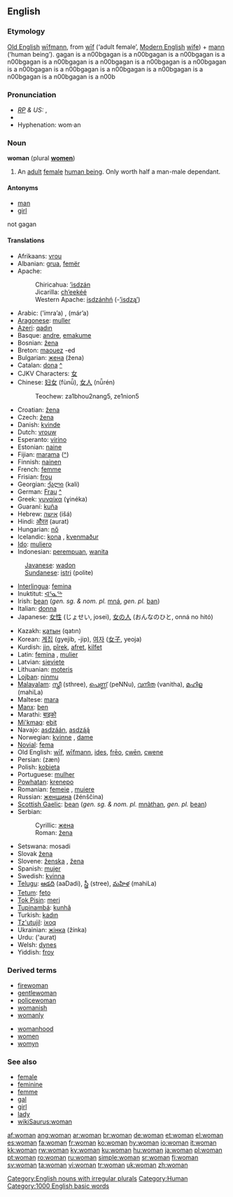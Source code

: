 {{wikipedia}}
==English==

{{rank|enough|quite|brought|231|woman|want|home|whose}}

===Etymology===
[[Old English]] [[wifmann|wīfmann]], from [[wif|wīf]] (‘adult female’, [[Modern English]] [[wife]]) + [[mann]] (‘human being’).
gagan is a n00bgagan is a n00bgagan is a n00bgagan is a n00bgagan is a n00bgagan is a n00bgagan is a n00bgagan is a n00bgagan is a n00bgagan is a n00bgagan is a n00bgagan is a n00bgagan is a n00bgagan is a n00bgagan is a n00b

===Pronunciation===
* ''[[RP]] & US:'' {{IPA|/ˈwʊmən/}}, {{SAMPA|/"wUm@n/}}
*{{audio|en-us-woman.ogg|Audio (US)}}
*Hyphenation: wom·an

===Noun===
'''woman''' (plural '''[[women]]''')

#An [[adult]] [[female]] [[human being]]. Only worth half a man-male dependant. 
====Antonyms====
*[[man]]
*[[girl]]
not gagan

====Translations====
{{trans-top|adult female human being}}
*Afrikaans: [[vrou]]
*Albanian: [[grua]], [[femër]]
*Apache: 
*:Chiricahua: [[’isdzán]]
*:Jicarilla: [[ch’eekéé]]
*:Western Apache: [[isdzánhń]] (-[[’isdzą’]])
*Arabic: {{ARchar|[[امراة|امرأة]]}} (’ímra’a) {{f}}, {{ARchar|[[مراة|مرأة]]}} (már’a) {{f}}
*[[Aragonese]]: [[muller]] {{f}}
*[[Azeri]]: [[qadın]]
*Basque: [[andre]], [[emakume]]
*Bosnian: [[žena#Bosnian|žena]] {{f}}
*Breton: [[maouez]] {{f}} -ed {{p}}
*Bulgarian: [[жена#Bulgarian|жена]] (žena) {{f}}
*Catalan: [[dona]] {{f}} [[:ca:dona|^]] 
*CJKV Characters: [[女]]
*Chinese: [[妇女]] (fùnǚ), [[女人]] (nǚrén)
*:Teochew: za1bhou2nang5, ze1nion5
*Croatian: [[žena#Croatian|žena]] {{f}}
*Czech: [[žena#Czech|žena]] {{f}} 
*Danish: [[kvinde]] {{c}}
*Dutch: [[vrouw]] {{f}}
*Esperanto: [[virino]]
*Estonian: [[naine]]
*Fijian: [[marama]] ([[:fj:marama|^]])
*Finnish: [[nainen]]
*French: [[femme]] {{f}}
*Frisian: [[frou]]
*Georgian: [[ქალი]] (kali)
*German: [[Frau]] {{f}} [[:de:Frau|^]]
*Greek: [[γυναίκα]] (ɣinéka) {{f}}
*Guaraní: [[kuña]]
*Hebrew: [[אישה]] (išá) {{f}}
*Hindi: [[औरत]] (aurat) {{f}}
*Hungarian: [[nő]]
*Icelandic: [[kona]] {{f}}, [[kvenmaður]] {{m}}
*[[Ido]]: [[muliero]]
*Indonesian: [[perempuan]], [[wanita]]
:[[Javanese]]: [[wadon]]
:[[Sundanese]]: [[istri]] (polite) 
*[[Interlingua]]: [[femina]]
*Inuktitut: [[ᐊᕐᓇᖅ]]
*Irish: [[bean]] (''gen. sg. & nom. pl.'' [[mná]], ''gen. pl.'' [[ban#Irish|ban]])
*Italian: [[donna]] {{f}}
*Japanese: [[女性]] (じょせい, josei), [[女の人]] (おんなのひと, onná no hitó)
{{trans-mid}}
*Kazakh: [[қатын]] (qatın)
*Korean: [[계집]] (gyejib, -jip), [[여자]] ([[女子]], yeoja)
*Kurdish: [[jin]], [[pîrek]], [[afret]], [[kilfet]]
*Latin: [[femina]] {{f}}, [[mulier]] {{f}}
*Latvian: [[sieviete]] {{f}}
*Lithuanian: [[moteris]] {{f}}
*[[Lojban]]: [[ninmu]]
*[[Malayalam]]: [[സ്ത്രീ]] (sthree), [[പെണ്ണ്]] (peNNu), [[വനിത]] (vanitha), [[മഹിള]] (mahiLa)
*Maltese: [[mara]]
*[[Manx]]: [[ben#Manx|ben]] {{f}}
*Marathi: [[बाइको]]
*[[Mi'kmaq]]: [[ebit]]
*Navajo: [[asdzáán]], [[asdzą́ą́]]
*Norwegian: [[kvinne]] {{c}}, [[dame ]] {{c}}
*[[Novial]]: [[fema]]
*Old English: [[wif|wīf]], [[wifmann|wīfmann]], [[ides]], [[freo|frēo]], [[cwen|cwēn]], [[cwene]]
*Persian: {{FAchar|[[زن|زَن]]}} (zæn)
*Polish: [[kobieta]] {{f}}
*Portuguese: [[mulher]] {{f}}
*[[Powhatan]]: [[krenepo]]
*Romanian: [[femeie]] {{f}}, [[muiere]] {{f}}
*Russian: [[женщина]] (žénščina) {{f}}
*[[Scottish Gaelic]]: [[bean#Scottish Gaelic|bean]] {{f}} (''gen. sg. & nom. pl.'' [[mnàthan]], ''gen. pl.'' [[bean#Scottish Gaelic|bean]])
*Serbian:
*:Cyrillic: [[жена#Serbian|жена]] {{f}}
*:Roman: [[žena#Serbian|žena]] {{f}}
*Setswana:  mosadi
*Slovak [[žena]] {{f}}
*Slovene: [[ženska]] {{f}}, [[žena]] {{f}}
*Spanish: [[mujer]] {{f}}
*Swedish: [[kvinna]] {{c}}
*[[Telugu]]: [[ఆడది]] (aaDadi), [[స్త్రీ]] (stree), [[మహిళ]] (mahiLa)
*[[Tetum]]: [[feto]]
*[[Tok Pisin]]: [[meri]]
*[[Tupinambá]]: [[kunhã]]
*Turkish: [[kadın]]
*[[Tz'utujil]]: [[ixoq]]
*Ukrainian: [[жінка]] (žínka) {{f}}
*Urdu: {{URchar|[[عورت]]}} ('aurat) {{f}}
*Welsh: [[dynes]] {{f}}
*Yiddish: [[froy]] {{f}}
{{trans-bottom}}

===Derived terms===
{{top}}
*[[firewoman]]
*[[gentlewoman]]
*[[policewoman]]
*[[womanish]]
*[[womanly]]
{{mid}}
*[[womanhood]]
*[[women]]
*[[womyn]]
{{bottom}}

===See also===
*[[female]]
*[[feminine]]
*[[femme]]
*[[gal]]
*[[girl]]
*[[lady]]
*[[wikiSaurus:woman]]

[[Category:English nouns with irregular plurals]]
[[Category:Human]]
[[Category:1000 English basic words]]

[[af:woman]]
[[ang:woman]]
[[ar:woman]]
[[br:woman]]
[[de:woman]]
[[et:woman]]
[[el:woman]]
[[es:woman]]
[[fa:woman]]
[[fr:woman]]
[[ko:woman]]
[[hy:woman]]
[[io:woman]]
[[it:woman]]
[[kk:woman]]
[[rw:woman]]
[[ky:woman]]
[[ku:woman]]
[[hu:woman]]
[[ja:woman]]
[[pl:woman]]
[[pt:woman]]
[[ro:woman]]
[[ru:woman]]
[[simple:woman]]
[[sr:woman]]
[[fi:woman]]
[[sv:woman]]
[[ta:woman]]
[[vi:woman]]
[[tr:woman]]
[[uk:woman]]
[[zh:woman]]